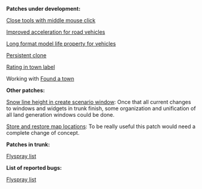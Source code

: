 '''Patches under development:'''

[http://www.tt-forums.net/viewtopic.php?f=33&t=44853 Close tools with middle mouse click]

[http://www.tt-forums.net/viewtopic.php?f=33&t=44714 Improved acceleration for road vehicles]

[http://www.tt-forums.net/viewtopic.php?f=33&t=44544 Long format model life property for vehicles]

[http://www.tt-forums.net/viewtopic.php?f=33&t=44853 Persistent clone]

[http://www.tt-forums.net/viewtopic.php?f=33&t=42598 Rating in town label]

Working with [http://www.tt-forums.net/viewtopic.php?f=33&t=44108 Found a town]


'''Other patches:'''

[http://www.tt-forums.net/viewtopic.php?f=33&t=41446 Snow line height in create scenario window]: Once that all current changes to windows and widgets in trunk finish, some organization and unification of all land generation windows could be done.

[http://www.tt-forums.net/viewtopic.php?f=33&t=42556 Store and restore map locations]: To be really useful this patch would need a complete change of concept.


'''Patches in trunk:'''

[http://bugs.openttd.org/?do=index&project=1&type%5B0%5D=4&sev%5B0%5D=&pri%5B0%5D=&due%5B0%5D=&cat%5B0%5D=&status%5B0%5D=closed&percent%5B0%5D=&opened=Terkhen&reported%5B0%5D= Flyspray list]


'''List of reported bugs:'''

[http://bugs.openttd.org/?do=index&project=1&type%5B0%5D=1&sev%5B0%5D=&pri%5B0%5D=&due%5B0%5D=&cat%5B0%5D=&status%5B0%5D=&percent%5B0%5D=&opened=Terkhen&reported%5B0%5D= Flyspray list]